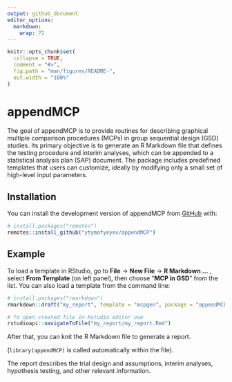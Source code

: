 ```yaml
---
output: github_document
editor_options: 
  markdown: 
    wrap: 72
---
```


<!-- README.md is generated from README.Rmd. Please edit that file -->

```r
knitr::opts_chunk$set(
  collapse = TRUE,
  comment = "#>",
  fig.path = "man/figures/README-",
  out.width = "100%"
)
```

# appendMCP

<!-- badges: start -->

<!-- badges: end -->

The goal of appendMCP is to provide routines for describing graphical
multiple comparison procedures (MCPs) in group sequential design (GSD)
studies. Its primary objective is to generate an R Markdown file that
defines the testing procedure and interim analyses, which can be
appended to a statistical analysis plan (SAP) document. The package
includes predefined templates that users can customize, ideally by
modifying only a small set of high-level input parameters.

## Installation

You can install the development version of appendMCP from
[GitHub](https://github.com/) with:

``` r
# install.packages("remotes")
remotes::install_github("ytymofyeyev/appendMCP")
```

## Example

To load a template in RStudio, go to **File** $\rightarrow$ **New File**
$\rightarrow$ **R Markdown ...** , select **From Template** (on left
panel), then choose "**MCP in GSD**" from the list. You can also load a
template from the command line:

``` r
# install.packages("rmarkdown")
rmarkdown::draft("my_report", template = "mcpgen", package = "appendMCP")

# To open created file in Rstudio editor use
rstudioapi::navigateToFile("my_report/my_report.Rmd")
```

After that, you can knit the R Markdown file to generate a report.

(`library(appendMCP)` is called automatically within the file).

The report describes the trial design and assumptions, interim analyses,
hypothesis testing, and other relevant information.
